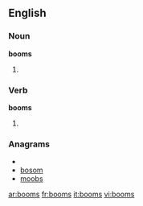 ==English==

===Noun===
'''booms'''

# {{plural of|[[boom]]}}

===Verb===
'''booms'''

# {{third-person singular of|[[boom]]}}

===Anagrams===
* {{alphagram|bmoos}}
* [[bosom#English|bosom]]
* [[moobs#English|moobs]]


[[ar:booms]]
[[fr:booms]]
[[it:booms]]
[[vi:booms]]